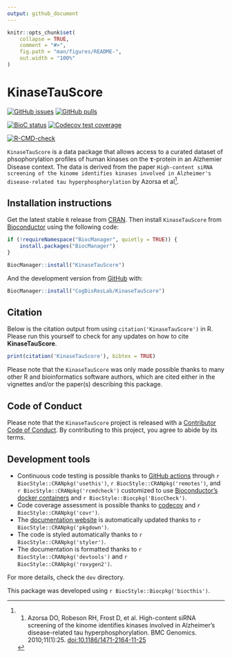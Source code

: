 ```yaml
---
output: github_document
---
```


<!-- README.md is generated from README.Rmd. Please edit that file -->

```r
knitr::opts_chunk$set(
    collapse = TRUE,
    comment = "#>",
    fig.path = "man/figures/README-",
    out.width = "100%"
)
```

# KinaseTauScore

<!-- badges: start -->

[![GitHub issues](https://img.shields.io/github/issues/CogDisResLab/KinaseTauScore)](https://github.com/CogDisResLab/KinaseTauScore/issues) [![GitHub pulls](https://img.shields.io/github/issues-pr/CogDisResLab/KinaseTauScore)](https://github.com/CogDisResLab/KinaseTauScore/pulls)

[![BioC status](http://www.bioconductor.org/shields/build/release/bioc/KinaseTauScore.svg)](https://bioconductor.org/checkResults/release/bioc-LATEST/KinaseTauScore) [![Codecov test coverage](https://codecov.io/gh/CogDisResLab/KinaseTauScore/branch/main/graph/badge.svg)](https://app.codecov.io/gh/CogDisResLab/KinaseTauScore?branch=main)

[![R-CMD-check](https://github.com/CogDisResLab/KinaseTauScore/workflows/R-CMD-check/badge.svg)](https://github.com/CogDisResLab/KinaseTauScore/actions)

<!-- badges: end -->

`KinaseTauScore` is a data package that allows access to a curated dataset of phsophorylation profiles of human kinases on the 𝛕-protein in an Alzhemier Disease context. The data is derived from the paper `High-content siRNA screening of the kinome identifies kinases involved in Alzheimer's disease-related tau hyperphosphorylation` by Azorsa et al[^1].

[^1]:
    1.  Azorsa DO, Robeson RH, Frost D, et al. High-content siRNA screening of the kinome identifies kinases involved in Alzheimer’s disease-related tau hyperphosphorylation. BMC Genomics. 2010;11(1):25. <doi:10.1186/1471-2164-11-25>

## Installation instructions

Get the latest stable `R` release from [CRAN](http://cran.r-project.org/). Then install `KinaseTauScore` from [Bioconductor](http://bioconductor.org/) using the following code:

```r
if (!requireNamespace("BiocManager", quietly = TRUE)) {
    install.packages("BiocManager")
}

BiocManager::install("KinaseTauScore")
```

And the development version from [GitHub](https://github.com/CogDisResLab/KinaseTauScore) with:

```r
BiocManager::install("CogDisResLab/KinaseTauScore")
```

## Citation

Below is the citation output from using `citation('KinaseTauScore')` in R. Please run this yourself to check for any updates on how to cite **KinaseTauScore**.

```r
print(citation('KinaseTauScore'), bibtex = TRUE)
```

Please note that the `KinaseTauScore` was only made possible thanks to many other R and bioinformatics software authors, which are cited either in the vignettes and/or the paper(s) describing this package.

## Code of Conduct

Please note that the `KinaseTauScore` project is released with a [Contributor Code of Conduct](https://bioconductor.github.io/bioc_coc_multilingual/). By contributing to this project, you agree to abide by its terms.

## Development tools

-   Continuous code testing is possible thanks to [GitHub actions](https://www.tidyverse.org/blog/2020/04/usethis-1-6-0/) through `r BiocStyle::CRANpkg('usethis')`, `r BiocStyle::CRANpkg('remotes')`, and `r BiocStyle::CRANpkg('rcmdcheck')` customized to use [Bioconductor's docker containers](https://www.bioconductor.org/help/docker/) and `r BiocStyle::Biocpkg('BiocCheck')`.
-   Code coverage assessment is possible thanks to [codecov](https://codecov.io/gh) and `r BiocStyle::CRANpkg('covr')`.
-   The [documentation website](http://CogDisResLab.github.io/KinaseTauScore) is automatically updated thanks to `r BiocStyle::CRANpkg('pkgdown')`.
-   The code is styled automatically thanks to `r BiocStyle::CRANpkg('styler')`.
-   The documentation is formatted thanks to `r BiocStyle::CRANpkg('devtools')` and `r BiocStyle::CRANpkg('roxygen2')`.

For more details, check the `dev` directory.

This package was developed using `r BiocStyle::Biocpkg('biocthis')`.
